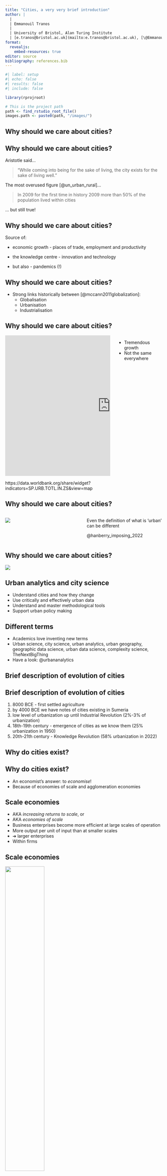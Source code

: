 ```yaml
---
title: "Cities, a very very brief introduction"
author: |
  | 
  | Emmanouil Tranos
  |
  | University of Bristol, Alan Turing Institute 
  | [e.tranos@bristol.ac.uk](mailto:e.tranos@bristol.ac.uk), [\@EmmanouilTranos](https://twitter.com/EmmanouilTranos),  [etranos.info](https://etranos.info/)
format:
  revealjs:
    embed-resources: true
editor: source
bibliography: references.bib
---
```


```r
#| label: setup
#| echo: false
#| results: false
#| include: false

library(rprojroot)

# This is the project path
path <- find_rstudio_root_file()
images.path <- paste0(path, "/images/")
```

## Why should we care about cities?

## Why should we care about cities?

Aristotle said...

> "While coming into being for the sake of living, the city exists for the sake of living well."

The most overused figure [@un_urban_rural]...

> In 2009 for the first time in history 2009 more than 50% of the population lived within cities

... but still true!

## Why should we care about cities?

Source of:

-   economic growth - places of trade, employment and productivity

-   the knowledge centre - innovation and technology

-   but also - pandemics (!)

## Why should we care about cities?

-   Strong links historically between [@mccann2011globalization]:
    -   Globalisation
    -   Urbanisation
    -   Industrialisation

## Why should we care about cities?

::: columns
::: {.column width="70%"}
<iframe src="https://data.worldbank.org/share/widget?indicators=SP.URB.TOTL.IN.ZS&amp;view=map" width="675" height="450" frameBorder="0" scrolling="no">

</iframe>
:::

::: {.column width="30%"}
-   Tremendous growth
-   Not the same everywhere
:::
:::

https://data.worldbank.org/share/widget?indicators=SP.URB.TOTL.IN.ZS&view=map

## Why should we care about cities?

::: columns
::: {.column width="50%"}
![](images/urban_population_diff.jpg)
:::

::: {.column width="50%"}
Even the definition of what is 'urban' can be different

@hanberry_imposing_2022
:::
:::

## Why should we care about cities?

![](images/03lit01.png)

## Urban analytics and city science

-   Understand cities and how they change
-   Use critically and effectively urban data
-   Understand and master methodological tools
-   Support urban policy making

## Different terms

-   Academics love inventing new terms
-   Urban science, city science, urban analytics, urban geography, geographic data science, urban data science, complexity science, TheNextBigThing
-   Have a look: @urbananalytics

## Brief description of evolution of cities

## Brief description of evolution of cities

1.  8000 BCE - first settled agriculture
2.  by 4000 BCE we have notes of cities existing in Sumeria
3.  low level of urbanization up until Industrial Revolution (2%-3% of urbanization)
4.  18th-19th century - emergence of cities as we know them (25% urbanization in 1950)
5.  20th-21th century - Knowledge Revolution (58% urbanization in 2022)

## Why do cities exist?

## Why do cities exist?

-   An economist's answer: to *economise*!
-   Because of economies of scale and agglomeration economies

## Scale economies

-   AKA *increasing returns to scale*, or
-   AKA *economies of scale*
-   Business enterprises become more efﬁcient at large scales of operation
-   More output per unit of input than at smaller scales
-   ➔ larger enterprises
-   Within firms

## Scale economies

![](images/scale_economies.png){width="50%"}

## Scale economies

Increasing returns to scale

::: incremental
-   double ALL the inputs ➔
-   more than double output
:::

## Scale economies

![](images/scale_economies.png){width="50%"}

## Scale economies

Constant returns to scale:

::: incremental
-   double ALL the inputs ➔
-   double output
:::

## Scale economies

![](images/scale_economies.png){width="50%"}

## Scale economies

Decreasing returns to scale

::: incremental
-   double ALL the inputs ➔
-   less than double output
:::

## Scale economies

![](images/scale_economies.png){width="50%"}

## Scale economies

How do they affect space?

::: incremental
-   Clustering of workers near factories
-   Clustering of services for workers near factories
-   The *company town* example
-   Illustrative
:::

## Agglomeration economies

<!-- Agglomeration economies are the benefits that come when firms and people locate near one another together in cities and industrial clusters. -->

-   AKA *external economies of scale*
-   External to the firm
-   **Very important for cities**
-   Two types:
    -   Localisation economies AKA Marshallian externalities
    -   Urbanisation economies AKA Jacobian externalities

<!-- Marshallian externalities are the benefits obtained by a sector due to geographical agglomeration, -->

<!-- Jacobian effects are spillovers related to the novel combinations that can occur in cities with diversified economic activities. -->

## Agglomeration economies

<!-- explain the example on shopping centre -->

![](images/economies_agglomeration2.png) \## Agglomeration economies

Two main types

-   Localization economies

-   Urbanization economies

<!-- Agglomeration economies can take the form of either “localization” economies (the benefits from colocation of similar producers) or “urbanization” economies (the benefits from conglomeration of diverse producers). -->

## Localization Economies

<!-- Localization economies arise from the presence of a large number of firms in the same industry in the same place.-->

-   Within a group of firms of the same industry
-   Clustered together at the same place
-   Why?
    -   Information exchange
    -   Labour mobility
    -   Specialist services

Examples: Silicon Valley (micro-electronics), The City of London (finance), Detroit and Michigan (automobile), Seattle (aerospace), etc.

## Localization Economies

![](images/nesta_clusters.png){width="50%"}

## Urbanization economies

-   Firms across different sectors
-   Clustered together at the same place [@lifedeathcities]
-   A city
-   Why?
    -   Support services to firms experiencing internal and localization economies
    -   Clustering
    -   Increased local factor prices
    -   Economies of scale

## Agglomeration economies

-   Diversity vs. specialization
-   Internal economies of scale (firm specific)
-   Localization economies (industry specific)
-   Urbanization economies (city specific)

## The sources of agglomeration

1.  Knowledge spillovers [@marshall1890principles]

-   Interactions between employees of different firms
-   Proximity
-   Tacit knowledge
-   Mutual trading of information

## The sources of agglomeration economies

2.  Non-traded local inputs

-   Efficient provision of specialist inputs
-   Infrastructure

## The sources of agglomeration economies

3.  Local skilled labour pool

-   Sufficient quantity of labour to respond to market changes
-   Specialised labour / cost of training

## The sources of agglomeration economies

-   Processes of learning, sharing and matching [@duranton2004]
-   Clustering:
    -   Interaction
    -   Dynamic
    -   ➔ reduces knowledge and information transaction cost
-   Higher profitability for firms within the cluster than those outside the cluster

## Agglomeration economies: pecuniary vs. technological

-   Pecuniary ➔ input cost reduction
-   *make inputs cheaper in larger cities*
-   Technological ➔ raise productivity
-   *make inputs more productive in larger cities*

::: footer
Based on @brueckner2011lectures
:::

## Agglomeration economies: a citique

Bounded rationality [@simon1955behavioral; @simon1966theories] <!-- Human decision making is limited by cognitive strains. Time, information and cognitive abilities. People almost never know the full set of possibilities and make choices based on those possibilities they have available -->

-   Information about space and location in limited
-   Relocation issues, the ability of a rational decision is limited
-   Relocation cost

## Why cities do exist?

To *economise*!

In other words, collocation of people and firms increases efficiency.

## Cities as complex system {.scrollable}

::: r-fit-text
|                    |                                                                                                                        |
|-------------------------|----------------------------------------------|
| Heterogeneity      | Differences in information, profession, culture, race, ethnicity, and economic status                                  |
| Interconnectivity  | Interdependence between people, organizations, and infrastructure in networks                                          |
| Scaling            | Self-similar economies of scale per capita in material infrastructure and increasing returns to socioeconomic activity |
| Circular causality | Interdependence dynamics between socioeconomic activities, institutions, and services                                  |
| Evolution          | Open-ended change supported by new information, investment, and collective action                                      |

<small> Source: @bettencourt2021introduction </small>
:::

## Cities as complex system: scale

<center>

```r
library(DiagrammeR)

# suppressPackageStartupMessages(library(widgetframe))

mermaid("
graph TB
A[Individual] --> B[Neighbourhood]
B --> C[City]
C --> D[Urban systems]
")

# widgetframe::frameWidget(l)
```

</center>

## Urban models: looking into cities

The Von Thünen model (The isolated state in 1826)

-   Basic idea: Agricultural land uses follow predictable patterns around cities, which are the markets for the farm goods
-   Goods with greatest demand and having the highest transport costs should be produced closest to the city

## Urban models: looking into cities

![](images/vonthunen.png)

<small> Source: @coe2019economic </small>

## Urban models: looking into cities

The Burgess model

-   Created by E.W. Burgess in 1925
-   Developed in rings, reflecting waves of immigrants
-   Used Chicago as his model
-   Most European cities developed this way (pre-automobile)


## Urban models: looking into cities

The Burgess model

![](images/burgess.png)

<small> Source: [bbc.co.uk](https://www.bbc.co.uk/bitesize/guides/zckdg82/revision/1) </small>


## Urban models: systems of cities

Why aren't we all clustered in a huge city?

::: incremental
-   Diseconomies of scale

-   AKA Decreasing returns to scale

    ![](images/diseconomies.png){width="50%"}

    <small> Source: @bettencourt2021introduction</small>
:::

## Urban models: systems of cities

Central place theory

![](images/christaller.jpg){width="150%"}

<small> Source: @wood2012economic adapted from @christaller1966central </small>

## Urban models: systems of cities

Central place theory

<!-- Central Place Theory sought to explain the economic relationships of cities with smaller settlements. It also seeks to explain why cities are located where they are geographically and how they serve the surrounding smaller settlements with speciality goods and services. 

In 1933, Walter Christaller introduced Central Place Theory (CPT) as a way to explain the location, number, and size of settlements, where these locations acted as central places that provided services to surrounding areas.-->

-   Walter Christaller @brush_walter_1966
-   Spatial distribution of cities and towns in Southern Germany
-   Inductive instead of deductive
-   Hierarchy of 3 different goods (3, 2, 1), 3 different market areas and 3 different levels of urban centres (Village, Town and City)
-   Assumptions: homogeneous land and equal
-   Transport possibilities in all directions

<!-- ## Urban models: systems of cities

The core-periphery model

::: r-fit-text
::: incremental
-   2 region model

-   Transport cost steadily fall over time

-   As transport cost ⟱, separation of production and consumption becomes feasible

-   ⤇ Core-periphery
:::
:::

![](images/core_periphery.png){width="80%"}

<small><small> Source: @krugman1996trade </small></small> -->

## Summary

-   Urban structure is not random
-   Multiple scales: individual, neighbourhoods, cities, urban networks
-   Cities are complex adaptive systems

## References {.scrollable}

